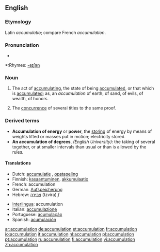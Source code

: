 ==English==

===Etymology===
Latin ''accumulatio''; compare French ''accumulation''.

===Pronunciation===
*{{audio|en-us-accumulation.ogg|Audio (US)}}

*:Rhymes: [[Rhymes:English:-eɪʃǝn|-eɪʃǝn]]

===Noun===
{{en-noun}}

# The act of [[accumulating]], the state of being [[accumulated]], or that which is [[accumulated]]; as, an ''accumulation'' of earth, of sand, of evils, of wealth, of honors.
# {{law}} The [[concurrence]] of several titles to the same proof.

===Derived terms===
*'''Accumulation of energy''' or '''power''', the [[storing]] of energy by means of weights lifted or masses put in motion; electricity stored.
*'''An accumulation of degrees''', ''(English University):'' the taking of several together, or at smaller intervals than usual or than is allowed by the rules.

====Translations====
{{top}}
*Dutch: [[accumulatie]] {{f}}, [[opstapeling]] {{f}}
*Finnish: [[kasaantuminen]], [[akkumulaatio]]
*French: accumulation {{f}}
*German: [[Aufspeicherung]] {{f}}
*Hebrew: [[צבירה]] (tzvira) ''f''
{{mid}}
*[[Interlingua]]: accumulation
*Italian: [[accumulazione]]
*Portuguese: [[acumulação]]
*Spanish: [[acumulación]] {{f}}
{{bottom}}

[[ar:accumulation]]
[[de:accumulation]]
[[et:accumulation]]
[[fr:accumulation]]
[[io:accumulation]]
[[it:accumulation]]
[[nl:accumulation]]
[[pl:accumulation]]
[[pt:accumulation]]
[[ru:accumulation]]
[[fi:accumulation]]
[[vi:accumulation]]
[[zh:accumulation]]
